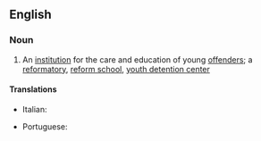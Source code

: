 ==English==

===Noun===
{{wikipedia|Approved School}}
{{en-noun}}

# {{lb|en|British}} An [[institution]] for the care and education of young [[offender]]s; a [[reformatory]], [[reform school]], [[youth detention center]]

====Translations====
{{trans-top|reformatory}}
* Italian: {{t|it|riformatorio|m}}
{{trans-mid}}
* Portuguese: {{t|pt|reformatório|m}}
{{trans-bottom}}
